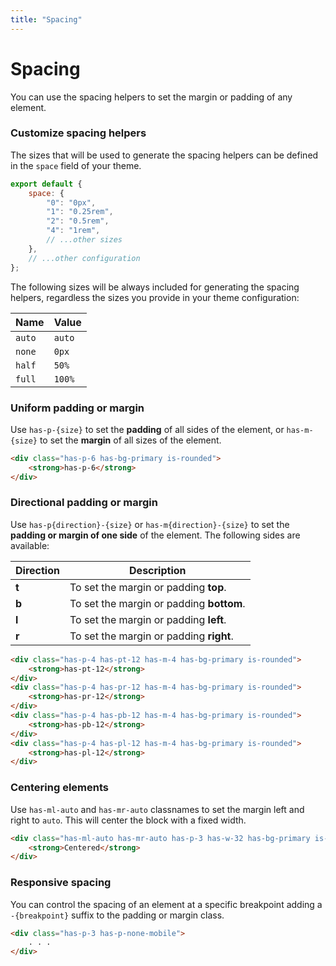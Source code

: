 ```yaml
---
title: "Spacing"
---
```


# Spacing

You can use the spacing helpers to set the margin or padding of any element. 

### Customize spacing helpers

The sizes that will be used to generate the spacing helpers can be defined in the `space` field of your theme.

```js title=siimple.config.js
export default {
    space: {
        "0": "0px",
        "1": "0.25rem",
        "2": "0.5rem",
        "4": "1rem",
        // ...other sizes
    },
    // ...other configuration
};
``` 

The following sizes will be always included for generating the spacing helpers, regardless the sizes you provide in your theme configuration:

| Name | Value |
|------|-------|
| `auto` | `auto` |
| `none` | `0px` |
| `half` | `50%` |
| `full` | `100%` |

### Uniform padding or margin

Use `has-p-{size}` to set the **padding** of all sides of the element, or `has-m-{size}` to set the **margin** of all sizes of the element.

```html live=true centered=true color=white
<div class="has-p-6 has-bg-primary is-rounded">
    <strong>has-p-6</strong>
</div>
```

### Directional padding or margin

Use `has-p{direction}-{size}` or `has-m{direction}-{size}` to set the **padding or margin of one side** of the element. The following sides are available:

| Direction | Description |
|-----------|-------------|
| **t** | To set the margin or padding **top**. |
| **b** | To set the margin or padding **bottom**. |
| **l** | To set the margin or padding **left**. |
| **r** | To set the margin or padding **right**. |

```html live=true centered=true color=white padding=12
<div class="has-p-4 has-pt-12 has-m-4 has-bg-primary is-rounded">
    <strong>has-pt-12</strong>
</div>
<div class="has-p-4 has-pr-12 has-m-4 has-bg-primary is-rounded">
    <strong>has-pr-12</strong>
</div>
<div class="has-p-4 has-pb-12 has-m-4 has-bg-primary is-rounded">
    <strong>has-pb-12</strong>
</div>
<div class="has-p-4 has-pl-12 has-m-4 has-bg-primary is-rounded">
    <strong>has-pl-12</strong>
</div>
```

### Centering elements

Use `has-ml-auto` and `has-mr-auto` classnames to set the margin left and right to `auto`. This will center the block with a fixed width.

```html live=true color=white
<div class="has-ml-auto has-mr-auto has-p-3 has-w-32 has-bg-primary is-rounded">
    <strong>Centered</strong>
</div>
```

### Responsive spacing

You can control the spacing of an element at a specific breakpoint adding a `-{breakpoint}` suffix to the padding or margin class.

```html
<div class="has-p-3 has-p-none-mobile">
    . . .
</div>
```

